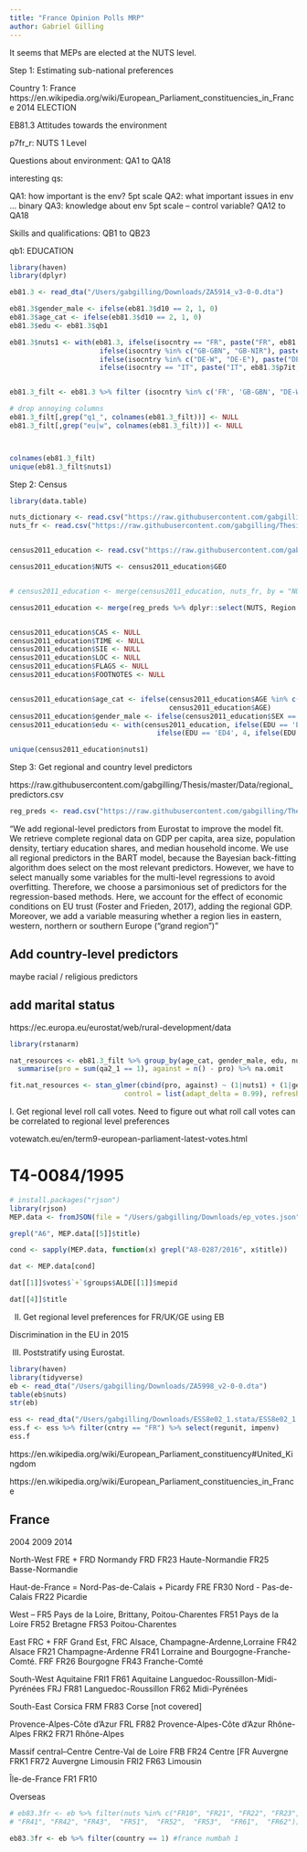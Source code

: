 ```yaml
---
title: "France Opinion Polls MRP"
author: Gabriel Gilling
---
```


It seems that MEPs are elected at the NUTS level.

Step 1: Estimating sub-national preferences

Country 1: France
https://en.wikipedia.org/wiki/European_Parliament_constituencies_in_France
2014 ELECTION

EB81.3 Attitudes towards the environment

p7fr_r: NUTS 1 Level

Questions about environment: QA1 to QA18

interesting qs:

QA1: how important is the env? 5pt scale
QA2: what important issues in env ... binary
QA3: knowledge about env 5pt scale -- control variable?
QA12 to QA18

Skills and qualifications: QB1 to QB23

qb1: EDUCATION


```r
library(haven)
library(dplyr)

eb81.3 <- read_dta("/Users/gabgilling/Downloads/ZA5914_v3-0-0.dta")

eb81.3$gender_male <- ifelse(eb81.3$d10 == 2, 1, 0)
eb81.3$age_cat <- ifelse(eb81.3$d10 == 2, 1, 0)
eb81.3$edu <- eb81.3$qb1

eb81.3$nuts1 <- with(eb81.3, ifelse(isocntry == "FR", paste("FR", eb81.3$p7fr_r, sep = ""), 
                      ifelse(isocntry %in% c("GB-GBN", "GB-NIR"), paste("GB", eb81.3$p7gb_r, sep = ""),
                      ifelse(isocntry %in% c("DE-W", "DE-E"), paste("DE", eb81.3$p7de_r, sep = ""),
                      ifelse(isocntry == "IT", paste("IT", eb81.3$p7it, sep = ""), NA)))))


eb81.3_filt <- eb81.3 %>% filter (isocntry %in% c('FR', 'GB-GBN', "DE-W", "DE-E", "GB-NIR", 'IT'))

# drop annoying columns
eb81.3_filt[,grep("q1_", colnames(eb81.3_filt))] <- NULL          
eb81.3_filt[,grep("eu|w", colnames(eb81.3_filt))] <- NULL  



colnames(eb81.3_filt)
unique(eb81.3_filt$nuts1)

```

Step 2: Census
```r
library(data.table)

nuts_dictionary <- read.csv("https://raw.githubusercontent.com/gabgilling/Thesis/master/Data/nuts_dictionary.csv")
nuts_fr <- read.csv("https://raw.githubusercontent.com/gabgilling/Thesis/master/Data/NUTS_FR.csv")


census2011_education <- read.csv("https://raw.githubusercontent.com/gabgilling/Thesis/master/Data/census_education.csv")

census2011_education$NUTS <- census2011_education$GEO


# census2011_education <- merge(census2011_education, nuts_fr, by = "NUTS2", all.x = TRUE)

census2011_education <- merge(reg_preds %>% dplyr::select(NUTS, Region.Name),census2011_education, by = "Region.Name")


census2011_education$CAS <- NULL
census2011_education$TIME <- NULL
census2011_education$SIE <- NULL
census2011_education$LOC <- NULL
census2011_education$FLAGS <- NULL
census2011_education$FOOTNOTES <- NULL


census2011_education$age_cat <- ifelse(census2011_education$AGE %in% c('Y18', 'Y19', 'Y20-24'), 'Y18-24', 
                                       census2011_education$AGE)
census2011_education$gender_male <- ifelse(census2011_education$SEX == 'M', 1,0 )
census2011_education$edu <- with(census2011_education, ifelse(EDU == 'ED1', 1, ifelse(EDU == 'ED2', 2, ifelse(EDU == 'ED3', 3,
                                    ifelse(EDU == 'ED4', 4, ifelse(EDU == 'ED5', 5, ifelse(EDU == 'ED6', 6, NA)))))))

unique(census2011_education$nuts1)
```


Step 3: Get regional and country level predictors

https://raw.githubusercontent.com/gabgilling/Thesis/master/Data/regional_predictors.csv
```r
reg_preds <- read.csv("https://raw.githubusercontent.com/gabgilling/Thesis/master/Data/regional_predictors.csv")
```

"We add regional-level predictors from Eurostat to improve the model fit. We retrieve complete
regional data on GDP per capita, area size, population density, tertiary education shares, and
median household income. We use all regional predictors in the BART model, because the
Bayesian back-fitting algorithm does select on the most relevant predictors. However, we have
to select manually some variables for the multi-level regressions to avoid overfitting. Therefore,
we choose a parsimonious set of predictors for the regression-based methods. Here, we account
for the effect of economic conditions on EU trust (Foster and Frieden, 2017), adding the regional
GDP. Moreover, we add a variable measuring whether a region lies in eastern, western, northern or southern Europe (“grand region”)"

## Add country-level predictors
maybe racial / religious predictors

## add marital status 

https://ec.europa.eu/eurostat/web/rural-development/data

```r
library(rstanarm)

nat_resources <- eb81.3_filt %>% group_by(age_cat, gender_male, edu, nuts1) %>%
  summarise(pro = sum(qa2_1 == 1), against = n() - pro) %>% na.omit

fit.nat_resources <- stan_glmer(cbind(pro, against) ~ (1|nuts1) + (1|gender_male)  + (1 | age_cat)  + (1|edu) + p_tot_catholic_adh + p_evan_mormon_adh, data = sup.money, family = binomial(link = "logit"), 
                            control = list(adapt_delta = 0.99), refresh = 0)
```


I. Get regional level roll call votes. Need to figure out what roll call votes can be correlated to regional level preferences

votewatch.eu/en/term9-european-parliament-latest-votes.html


# T4-0084/1995
```r
# install.packages("rjson")
library(rjson)
MEP.data <- fromJSON(file = "/Users/gabgilling/Downloads/ep_votes.json")

grepl("A6", MEP.data[[5]]$title)

cond <- sapply(MEP.data, function(x) grepl("A8-0287/2016", x$title))

dat <- MEP.data[cond]

dat[[1]]$votes$`+`$groups$ALDE[[1]]$mepid

dat[[4]]$title
```

II. Get regional level preferences for FR/UK/GE using EB 

Discrimination in the EU in 2015


III. Poststratify using Eurostat.

```r
library(haven)
library(tidyverse)
eb <- read_dta("/Users/gabgilling/Downloads/ZA5998_v2-0-0.dta")
table(eb$nuts)
str(eb)

ess <- read_dta("/Users/gabgilling/Downloads/ESS8e02_1.stata/ESS8e02_1.dta")
ess.f <- ess %>% filter(cntry == "FR") %>% select(regunit, impenv)
ess.f
```

https://en.wikipedia.org/wiki/European_Parliament_constituency#United_Kingdom

https://en.wikipedia.org/wiki/European_Parliament_constituencies_in_France

## France

2004
2009
2014

North-West FRE + FRD
Normandy FRD
FR23   Haute-Normandie
FR25   Basse-Normandie

Haut-de-France = Nord-Pas-de-Calais + Picardy FRE 
FR30   Nord - Pas-de-Calais
FR22   Picardie

West	-- FR5
Pays de la Loire, Brittany, Poitou-Charentes
FR51   Pays de la Loire
FR52   Bretagne
FR53   Poitou-Charentes

East	FRC + FRF
Grand Est, FRC
Alsace, Champagne-Ardenne,Lorraine
FR42   Alsace
FR21   Champagne-Ardenne
FR41   Lorraine
and Bourgogne-Franche-Comté. FRF
FR26   Bourgogne
FR43   Franche-Comté

South-West
Aquitaine FRI1
FR61   Aquitaine
Languedoc-Roussillon-Midi-Pyrénées FRJ
FR81   Languedoc-Roussillon
FR62   Midi-Pyrénées

South-East
Corsica FRM
FR83   Corse [not covered]

Provence-Alpes-Côte d’Azur FRL
FR82   Provence-Alpes-Côte d'Azur
Rhône-Alpes	FRK2
FR71   Rhône-Alpes

Massif central–Centre
Centre-Val de Loire FRB
FR24   Centre [FR
Auvergne FRK1
FR72   Auvergne
Limousin FRI2
FR63   Limousin

Île-de-France FR1
FR10

Overseas	

```r

# eb83.3fr <- eb %>% filter(nuts %in% c("FR10", "FR21", "FR22", "FR23", "FR24", "FR25", "FR26", "FR30", 
# "FR41", "FR42", "FR43",  "FR51",  "FR52",  "FR53",  "FR61",  "FR62"))

eb83.3fr <- eb %>% filter(country == 1) #france numbah 1



```


